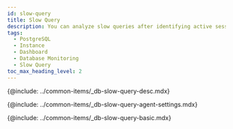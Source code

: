 ```yaml
---
id: slow-query
title: Slow Query
description: You can analyze slow queries after identifying active sessions at a specific time point.
tags:
  - PostgreSQL
  - Instance
  - Dashboard
  - Database Monitoring
  - Slow Query
toc_max_heading_level: 2
---
```



<Note product='PostgreSQL' link='../postgresql-v1/slow-query' />

<!-- Overview -->

{@include: ../common-items/_db-slow-query-desc.mdx}

<!-- 슬로우 쿼리 에이전트 설정 -->

{@include: ../common-items/_db-slow-query-agent-settings.mdx}

<!-- 기본 화면 안내 -->

{@include: ../common-items/_db-slow-query-basic.mdx} 
